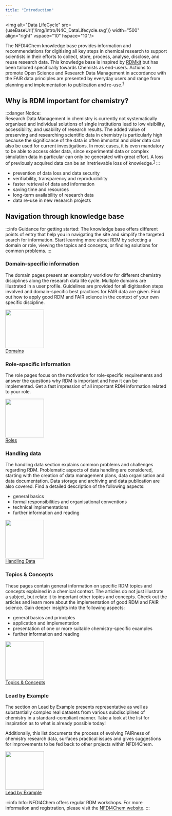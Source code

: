```yaml
---
title: "Introduction"
---
```




<img alt="Data LifeCycle" src={useBaseUrl('/img/Intro/N4C_DataLifecycle.svg')} width="500" align="right" vspace="10" hspace="10"/>

The NFDI4Chem knowledge base provides information and recommendations for digitising all key steps in chemical research to support scientists in their efforts to collect, store, process, analyse, disclose, and reuse research data. This knowledge base is inspired by [RDMkit](https://rdmkit.elixir-europe.org/index.html) but has been tailored specifically towards Chemists as end-users.
Actions to promote Open Science and Research Data Management in accordance with the FAIR data principles are presented by everyday users and range from planning and implementation to publication and re-use.<sup>[1](https://riojournal.com/article/55852/)</sup>


## Why is RDM important for chemistry?

:::danger Notice:                                
Research Data Management in chemistry is currently not systematically organised and individual solutions of single institutions lead to low visibility, accessibility, and usability of research results. The added value of preserving and researching scientific data in chemistry is particularly high because the significance of the data is often immortal and older data can also be used for current investigations. In most cases, it is even mandatory to be able to access older data, since experimental data or complex simulation data in particular can only be generated with great effort. A loss of previously acquired data can be an irretrievable loss of knowledge.<sup>[1](https://riojournal.com/article/55852/)</sup>
:::

- prevention of data loss and data security
- verifiability, transparency and reproducibility
- faster retrieval of data and information
- saving time and resources
- long-term availability of research data 
- data re-use in new research projects

## Navigation through knowledge base

:::info Guidance for getting started:
The knowledge base offers different points of entry that help you in navigating the site and simplify the targeted search for information. Start learning more about RDM by selecting a domain or role, viewing the topics and concepts, or finding solutions for common problems.
:::


### Domain-specific information

The domain pages present an exemplary workflow for different chemistry disciplines along the research data life cycle. Multiple domains are illustrated in a user profile. Guidelines are provided for all digitisation steps involved and domain-specific best practices for FAIR data are given. Find out how to apply good RDM and FAIR science in the context of your own specific discipline.

<div className="col intro--col">
    <div className="text--center vertical-center">
        <a className="button button--secondary button--lg feature-secondary--button" href={useBaseUrl('/docs/domains/guide')}>
            <img src={useBaseUrl('/img/domain_petrol.svg')} width="120px" />
            <br />
            Domains
        </a>
    </div>
</div>


### Role-specific information

The role pages focus on the motivation for role-specific requirements and answer the questions why RDM is important and how it can be implemented. Get a fast impression of all important RDM information related to your role.

<div className="col intro--col">
    <div className="text--center vertical-center">
        <a className="button button--secondary button--lg feature-secondary--button" href={useBaseUrl('/docs/role/guide')}>
            <img src={useBaseUrl('/img/role_petrol.svg')} width="120px" />
            <br />
            Roles
        </a>
    </div>
</div>

### Handling data

The handling data section explains common problems and challenges regarding RDM. Problematic aspects of data handling are considered, starting with the creation of data management plans, data organisation and data documentation. Data storage and archiving and data publication are also covered. Find a detailed description of the following aspects:

- general basics
- formal responsibilities and organisational conventions
- technical implementations
- further information and reading 

<div className="col intro--col">
    <div className="text--center vertical-center">
        <a className="button button--secondary button--lg feature-secondary--button" href={useBaseUrl('/docs/data/guide')}>
            <img src={useBaseUrl('/img/problem_petrol.svg')} width="120px" />
            <br />
            Handling Data
        </a>
    </div>
</div>

### Topics & Concepts

These pages contain general information on specific RDM topics and concepts explained in a chemical context. The articles do not just illustrate a subject, but relate it to important other topics and concepts. Check out the articles and learn more about the implementation of good RDM and FAIR science. Gain deeper insights into the following aspects:

- general basics and principles
- application and implementation
- presentation of one or more suitable chemistry-specific examples
- further information and reading 

<div className="col intro--col">
    <div className="text--center vertical-center">
        <a className="button button--secondary button--lg feature-secondary--button" href={useBaseUrl('/docs/topics/fair')}>
            <img src={useBaseUrl('/img/topics_petrol.svg')} width="120px" />
            <br />
            Topics & Concepts
        </a>
    </div>
</div>

### Lead by Example

The section on Lead by Example presents representative as well as substantially complex real datasets from various subdisciplines of chemistry in a standard-compliant manner. Take a look at the list for inspiration as to what is already possible today!

Additionally, this list documents the process of evolving FAIRness of chemistry research data, surfaces practical issues and gives suggestions for improvements to be fed back to other projects within NFDI4Chem.

<div className="col intro--col">
    <div className="text--center vertical-center">
        <a className="button button--secondary button--lg feature-secondary--button" href={useBaseUrl('/docs/lead-by-example')}>
            <img src={useBaseUrl('/img/role_petrol.svg')} width="120px" />
            <br />
            Lead by Example
        </a>
    </div>
</div>


:::info Info: 
NFDI4Chem offers regular RDM workshops. For more information and registration, please visit the [NFDI4Chem website](https://www.nfdi4chem.de/index.php/event/workshop-fair-research-data-management-basics-for-chemists/).
:::
